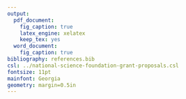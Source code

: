 ```yaml
---
output:
  pdf_document:
    fig_caption: true
    latex_engine: xelatex
    keep_tex: yes
  word_document:
    fig_caption: true
bibliography: references.bib
csl: ../national-science-foundation-grant-proposals.csl
fontsize: 11pt
mainfont: Georgia
geometry: margin=0.5in
---
```

